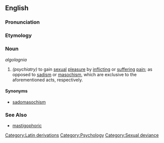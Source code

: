 ==English==

===Pronunciation===

===Etymology===

===Noun===
''algolagnia''

# ''(psychiatry)'' to gain [[sexual]] [[pleasure]] by [[inflict]]ing or [[suffer]]ing [[pain]]; as opposed to [[sadism]] or [[masochism]], which are exclusive to the aforementioned acts, respectively.

====Synonyms====
*[[sadomasochism]]

===See Also===
* [[mastigophoric]]

[[Category:Latin derivations]]
[[Category:Psychology]]
[[Category:Sexual deviance]]